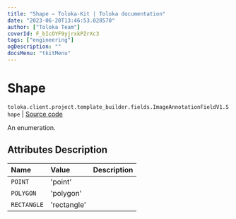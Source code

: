 ```yaml
---
title: "Shape — Toloka-Kit | Toloka documentation"
date: "2023-06-20T13:46:53.028570"
author: ["Toloka Team"]
coverId: F_bIcOYF9yjrxkPZrXc3
tags: ["engineering"]
ogDescription: ""
docsMenu: "tkitMenu"
---
```


# Shape

`toloka.client.project.template_builder.fields.ImageAnnotationFieldV1.Shape` | [Source code](https://github.com/Toloka/toloka-kit/blob/v1.2.0/src/client/project/template_builder/fields.py#L280)

An enumeration.

## Attributes Description

| Name | Value | Description |
| :------| :-----------| :----------| 
`POINT`|'point'|
`POLYGON`|'polygon'|
`RECTANGLE`|'rectangle'|